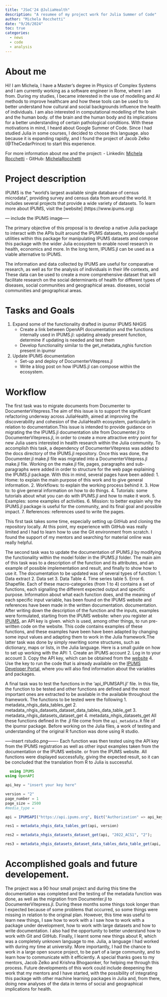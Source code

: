 ```yaml
---
title: "JSoC'24 @JuliaHealth"
description: "A resumee of my project work for Julia Summer of Code"
author: "Michela Rocchetti"
date: "9/26/2024"
toc: true
categories:
  - news
  - code
  - analysis
---
```

# About me 

Hi! I am Michela, I have a Master's degree in Physics of Complex Systems and I am currently working as a software engineer in Rome, where I am from. 
During my studies, I became interested in the use of modelling and AI methods to improve healthcare and how these tools can be used to 
to better understand how cultural and social backgrounds influence the health of individuals. I am also interested in computational modelling of the brain and the human body. 
of the brain and the human body and its implications for a better understanding of certain pathological conditions. 
With these motivations in mind, I heard about Google Summer of Code. Since I had studied Julia in some courses, I decided to choose this language.
also because it is expanding rapidly, and I found the project of Jacob Zelko (@TheCedarPrince) to start this experience. 

For more information about me and the project:
- Linkedin: [Michela Rocchetti](https://www.linkedin.com/in/michela-rocchetti-261793218/)
- GitHub: [MichelaRocchetti](https://github.com/MichelaRocchetti)

# Project description 

IPUMS is the "world's largest available single database of census microdata", providing
survey and census data from around the world. It includes several projects that provide a wide variety of datasets.
To learn more about IPUMS, visit the [website] (https://www.ipums.org) 


--- include the IPUMS image-----

The primary objective of this proposal is to develop a native Julia package to interact with the APIs built around the IPUMS datasets, 
to provide useful utilities within this package for manipulating IPUMS datasets and compose this package with the wider Julia ecosystem to enable novel research in health, economics and more. In the long term, 
 IPUMS.jl can be used as a viable alternative to IPUMS.

 The information and data collected by IPUMS are useful for comparative research, as well as for the analysis of individuals in their life contexts, and 
 These data can be used to create a more comprehensive dataset that will facilitate research on the social determinants of health for different types of diseases, social communities and geographical areas. 
 diseases, social communities and geographical areas.

# Tasks and Goals

1. Expand some of the functionality drafted in ipumsr  IPUMS NHGIS
    - Create a link between OpenAPI documentation and the functions internally used in IPUMS.jl:
    updating already present function, determine if updating is needed and test them
    - Develop functionality similar to the get_metadata_nghis function present in ipumsr

2. Update IPUMS documentation
    - Set-up and deploy of DocumenterVitepress.jl  
    - Write a blog post on how IPUMS.jl can compose within the ecosystem.


# Workflow 
The first task was to migrate documents from Documenter to DocumenterVitepress.The aim of this issue is to support the significant refactoring underway across JuliaHealth, 
aimed at improving the discoverability and cohesion of the JuliaHealth ecosystem, particularly in relation to documentation.This issue is intended to provide guidance on migrating the
the IPUMS.jl documentation site from Documenter.jl to DocumenterVitepress.jl, in order to create a more attractive entry point for new Julia users interested in health research within the Julia community.
To accomplish this task, a dependency of DocumenterVitepress was added to the docs directory of the IPUMS.jl repository. 
Once this was done, the Documenter.jl make.jl file was migrated into a DocumenterVitepress.jl make.jl file. Working on the make.jl file, pages, paragraphs and sub-paragraphs were added in order to
structure for the web page explaining the IPUMS.jl package. With this in mind, several pages have been added:
  1. Home: to explain the main purpose of this work and to give general information.
  2. Workflows: to explain the working process behind it.
  3. How to: to give general information on how to do things.
  4. Tutorials: some tutorials about what you can do with IPUMS.jl and how to make it work. 
  5. Examples: some examples of activities.
  6. Mission: to better explain why the IPUMS.jl package is useful for the community, and its final goal and possible impact.
  7. References: references used to write the pages.

This first task takes some time, especially setting up GitHub and cloning the repository locally. At this point, my experience with GitHub was really limited
and I had to learn how to use the Git environment from scratch. I found the support of my mentors and searching for material online was really helpful. 

The second task was to update the documentation of IPUMS.jl by modifying the functionality within the model folder in the IPUMS.jl folder. The main aim of this task was to
a description of the function and its attributes, and an example of possible implementation and result, and finally to show how to use it. The documentation to be updated was of several types of function:
  1. Data extract
  2. Data set
  3. Data Table
  4. Time series table
  5. Error
  6. Shapefile.
  Each of these macro-categories (from 1 to 4) contains a set of functions, each signalling the different expected output and specific purpose.
  Information about what each function does, and the meaning of each specific input variable, has been found on the IPUMS website and references have been made in the written documentation.
  documentation. 
 After writing down the description of the function and the inputs, examples were formulated, starting from the IPUMS website: when you register at [IPUMS](https://uma.pop.umn.edu/usa/user/new), an API key is given. 
  which is used, among other things, to run pre-written code on the website. This code contains examples of these functions, and these examples have been
  have been adapted by changing some input values and adapting them to work in the Julia framework.The latter task was done by simply rewriting some structures, such as dictionary, maps or lists, in the
  Julia language. 
  Here is a small guide on how to set up working with the API:
    1. Create an IPUMS account
    2. Log in to your account 
    3. Copy the API key, which can be obtained from the [website](https://account.ipums.org/api_keys)
    4. Use the key to run the code that is already available on the [IPUMS Developer Portal](https://developer.ipums.org/docs/v2/reference/), where you will also find 
       information about the variables and packages.

  A final task was to test the functions in the 'api_IPUMSAPI.jl' file. In this file, the function to be tested and other functions are defined and the most important ones are extracted to be available in the
  available throughout the framework. The functions to be tested were the following
    1. metadata_nhgis_data_tables_get
    2. metadata_nhgis_datasets_dataset_data_tables_data_table_get
    3. metadata_nhgis_datasets_dataset_get
    4. metadata_nhgis_datasets_get
    All these functions defined in the .jl file come from the `api_metadata.R` file of the ipumsr package. 
    Before working on the Julia files, a work of testing and understanding of the original R function was done using R studio. 

  -----insert rstudio.png-------
 Each function was then tested using the API key from the IPUMS registration as well as other input examples taken from the documentation or the IPUMS website. 
 or from the IPUMS website. All functions were displayed successfully, giving the expected result, so it can be concluded that the translation from R to Julia is successful.
```julia
  using IPUMS
using OpenAPI

api_key = "insert your key here"

version = "2"
page_number = 1
page_size = 2500
#media_type = 

api = IPUMSAPI("https://api.ipums.org", Dict("Authorization" => api_key));

res1 = metadata_nhgis_data_tables_get(api, version)

res2 = metadata_nhgis_datasets_dataset_get(api, "2022_ACS1", "2");

res3 = metadata_nhgis_datasets_dataset_data_tables_data_table_get(api, "2022_ACS1","B01001", "2");
```


# Accomplished goals and future developement. 

The project was a 90 hour small project and during this time the documentation was completed and the testing of the metadata function was done, as well as the migration from Documenter.jl to DocumenterVitepress.jl.
During these months some things took longer than I expected because of some problems that occurred, so some things were missing in relation to the original plan. However, this time was useful to learn new things, I saw how to work with a 
I saw how to work with a package under development, how to work with large datasets and how to write documentation. I also had the opportunity to better understand how to work with Git and GitHub. Finally, I learnt some new things about R, which was a completely unknown language to me. 
Julia, a language I had worked with during my time at university.
More importantly, I had the chance to work in a large open source project, to be part of a large community, and to learn how to communicate with it efficiently. A special thanks goes to my mentors, Jacob Zelko and Krishna Bhogaonker, for helping me through this process.
Future developments of this work could include deepening the work that my mentors and I have started, with the possibility of integrating this package with other
machine learning packages in Julia and, from there, doing new analyses of the data in terms of social and geographical implications for health.